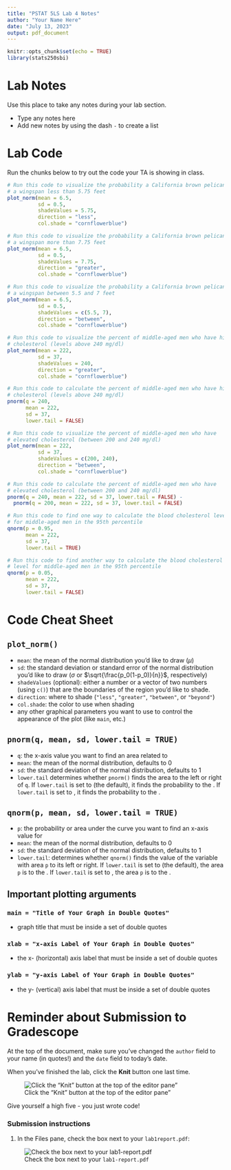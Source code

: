 ```yaml
---
title: "PSTAT 5LS Lab 4 Notes" 
author: "Your Name Here"
date: "July 13, 2023"
output: pdf_document
---
```

```r
knitr::opts_chunk$set(echo = TRUE)
library(stats250sbi)
```

# Lab Notes

Use this place to take any notes during your lab section.

- Type any notes here
- Add new notes by using the dash `-` to create a list

# Lab Code

Run the chunks below to try out the code your TA is showing in class. 

```r
# Run this code to visualize the probability a California brown pelican has 
# a wingspan less than 5.75 feet
plot_norm(mean = 6.5, 
          sd = 0.5, 
          shadeValues = 5.75, 
          direction = "less", 
          col.shade = "cornflowerblue")
```

```r
# Run this code to visualize the probability a California brown pelican has 
# a wingspan more than 7.75 feet
plot_norm(mean = 6.5, 
          sd = 0.5, 
          shadeValues = 7.75, 
          direction = "greater", 
          col.shade = "cornflowerblue")
```

```r
# Run this code to visualize the probability a California brown pelican has 
# a wingspan between 5.5 and 7 feet
plot_norm(mean = 6.5, 
          sd = 0.5, 
          shadeValues = c(5.5, 7), 
          direction = "between", 
          col.shade = "cornflowerblue")
```

```r
# Run this code to visualize the percent of middle-aged men who have high 
# cholesterol (levels above 240 mg/dl)
plot_norm(mean = 222, 
          sd = 37, 
          shadeValues = 240, 
          direction = "greater",  
          col.shade = "cornflowerblue")
```

```r
# Run this code to calculate the percent of middle-aged men who have high 
# cholesterol (levels above 240 mg/dl)
pnorm(q = 240, 
      mean = 222, 
      sd = 37, 
      lower.tail = FALSE)
```

```r
# Run this code to visualize the percent of middle-aged men who have 
# elevated cholesterol (between 200 and 240 mg/dl)
plot_norm(mean = 222, 
          sd = 37, 
          shadeValues = c(200, 240), 
          direction = "between",  
          col.shade = "cornflowerblue")
```

```r
# Run this code to calculate the percent of middle-aged men who have 
# elevated cholesterol (between 200 and 240 mg/dl)
pnorm(q = 240, mean = 222, sd = 37, lower.tail = FALSE) - 
  pnorm(q = 200, mean = 222, sd = 37, lower.tail = FALSE)
```

```r
# Run this code to find one way to calculate the blood cholesterol level 
# for middle-aged men in the 95th percentile 
qnorm(p = 0.95, 
      mean = 222, 
      sd = 37, 
      lower.tail = TRUE)
```

```r
# Run this code to find another way to calculate the blood cholesterol 
# level for middle-aged men in the 95th percentile 
qnorm(p = 0.05, 
      mean = 222, 
      sd = 37, 
      lower.tail = FALSE)
```

# Code Cheat Sheet

## `plot_norm()` 

- `mean`: the mean of the normal distribution you'd like to draw ($\mu$)
- `sd`: the standard deviation or standard error of the normal distribution you'd like to draw ($\sigma$ or $\sqrt{\frac{p_0(1-p_0)}{n}}$, respectively)
- `shadeValues` (optional): either a number or a vector of two numbers (using `c()`) that are the boundaries of the region you'd like to shade.
- `direction`: where to shade (`"less"`, `"greater"`, `"between"`, or `"beyond"`)
- `col.shade`: the color to use when shading
- any other graphical parameters you want to use to control the appearance of the plot (like `main`, etc.)

## `pnorm(q, mean, sd, lower.tail = TRUE)`

- `q`: the x-axis value you want to find an area related to
- `mean`: the mean of the normal distribution, defaults to 0
- `sd`: the standard deviation of the normal distribution, defaults to 1
- `lower.tail` determines whether `pnorm()` finds the area to the left or right of `q`. If `lower.tail` is set to \textcolor{blue}{`TRUE`} (the default), it finds the probability to the \textcolor{blue}{LEFT}. If `lower.tail` is set to \textcolor{red}{`FALSE`}, it finds the probability to the \textcolor{red}{RIGHT}.

## `qnorm(p, mean, sd, lower.tail = TRUE)`

- `p`: the probability or area under the curve you want to find an x-axis value for
- `mean`: the mean of the normal distribution, defaults to 0
- `sd`: the standard deviation of the normal distribution, defaults to 1
- `lower.tail`: determines whether `qnorm()` finds the value of the variable with area `p` to its left or right. If `lower.tail` is set to \textcolor{blue}{`TRUE`} (the default), the area `p` is to the \textcolor{blue}{LEFT}. If `lower.tail` is set to \textcolor{red}{`FALSE`}, the area `p` is to the \textcolor{red}{RIGHT}.

## Important plotting arguments

### `main = "Title of Your Graph in Double Quotes"`
- graph title that must be inside a set of double quotes

### `xlab = "x-axis Label of Your Graph in Double Quotes"`
- the x- (horizontal) axis label that must be inside a set of double quotes

### `ylab = "y-axis Label of Your Graph in Double Quotes"`
- the y- (vertical) axis label that must be inside a set of double quotes

# Reminder about Submission to Gradescope

At the top of the document, make sure you've changed the `author` field to your name (in quotes!) and the `date` field to today's date. 

When you've finished the lab, click the **Knit** button one last time.<br />

![Click the "Knit" button at the top of the editor pane"](assets/images/knit-button.png)

Give yourself a high five - you just wrote code! 

### Submission instructions
<!-- This is a comment and will not show up in your document. Note that the
numbering here is all 1's. This will automatically be converted to 1, 2, etc.
when you knit the document; writing all 1's makes it so you don't have to
constantly update the numbering when you move things around in editing! -->

1. In the Files pane, check the box next to your `lab1report.pdf`: </br>
  
  ![Check the box next to your `lab1-report.pdf`](assets/images/pdf_checkbox.png)
